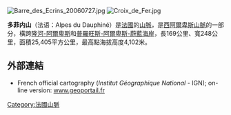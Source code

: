 [[Image:Barre_des_Ecrins_20060727.jpg|right]]
[[Image:Croix_de_Fer.jpg|thumb]]

'''多菲内山'''（法语：Alpes du Dauphiné）是[[法國|法國]]的[[山脈|山脈]]，是[[西阿爾卑斯山脈|西阿爾卑斯山脈]]的一部分，橫跨[[隆河-阿爾卑斯|隆河-阿爾卑斯]]和[[普羅旺斯-阿爾卑斯-蔚藍海岸|普羅旺斯-阿爾卑斯-蔚藍海岸]]，長169公里、寬248公里，面積25,405平方公里，最高點海拔高度4,102米。

==外部連結==
* French official cartography (''Institut Géographique National'' - IGN); on-line version: [http://www.geoportail.fr/5069711/visu2D/afficher-en-2d.htm www.geoportail.fr]{{Wayback|url=http://www.geoportail.fr/5069711/visu2D/afficher-en-2d.htm |date=20071113135629 }}

{{France-geo-stub}}
[[Category:法國山脈|Category:法國山脈]]